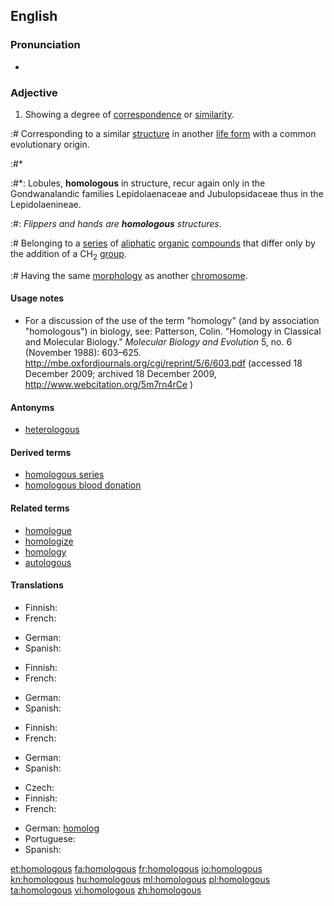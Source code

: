 ==English==

===Pronunciation===
* {{audio|en-us-homologous.ogg|Audio (US)}}

===Adjective===
{{en-adj}}

# Showing a degree of [[correspondence]] or [[similarity]].
:# {{biology}} Corresponding to a similar [[structure]] in another [[life form]] with a common evolutionary origin.
:#* {{RQ:Schuster Hepaticae V|4}}
:#*: Lobules, '''homologous''' in structure, recur again only in the Gondwanalandic families Lepidolaenaceae and Jubulopsidaceae thus in the Lepidolaenineae.
:#: ''Flippers and hands are '''homologous''' structures''.
:# {{chemistry}} Belonging to a [[series]] of [[aliphatic]] [[organic]] [[compound]]s that differ only by the addition of a CH<sub>2</sub> [[group]].
:# {{genetics}} Having the same [[morphology]] as another [[chromosome]].

====Usage notes====
* {{biology}} For a discussion of the use of the term "homology" (and by association "homologous") in biology, see: Patterson, Colin. "Homology in Classical and Molecular Biology." ''Molecular Biology and Evolution'' 5, no. 6 (November 1988): 603&ndash;625. http://mbe.oxfordjournals.org/cgi/reprint/5/6/603.pdf (accessed 18 December 2009; archived 18 December 2009, http://www.webcitation.org/5m7rn4rCe )

====Antonyms====
* [[heterologous]]

====Derived terms====
* [[homologous series]]
* [[homologous blood donation]]

====Related terms====
* [[homologue]]
* [[homologize]]
* [[homology]]
* [[autologous]]

====Translations====
{{trans-top|showing a degree of correspondence}}
* Finnish: {{t+|fi|samankaltainen}}
* French: {{t+|fr|homologue|m|f}}
{{trans-mid}}
* German: {{t+|de|homolog}}
* Spanish: {{t+|es|homólogo}}
{{trans-bottom}}

{{trans-top|(biology) corresponding to a similar structure in another life form}}
* Finnish: {{t-|fi|homologinen}}
* French: {{t+|fr|homologue|m|f}}
{{trans-mid}}
* German: {{t+|de|homolog}}
* Spanish: {{t+|es|homólogo}}
{{trans-bottom}}

{{trans-top|(chemistry) belonging to a series of aliphatic organic compounds}}
* Finnish: {{t-|fi|homologinen}}
* French: {{t+|fr|homologue|m|f}}
{{trans-mid}}
* German: {{t+|de|homolog}}
* Spanish: {{t+|es|homólogo}}
{{trans-bottom}}

{{trans-top|(genetics) having the same morphology as another chromosome}}
* Czech: {{t-|cs|homologní}}
* Finnish: {{t-|fi|homologinen}}
* French: {{t+|fr|homologue|m|f}}
{{trans-mid}}
* German: [[homolog]]
* Portuguese: {{t|pt|homólogo|m}}
* Spanish: {{t+|es|homólogo}}
{{trans-bottom}}

[[et:homologous]]
[[fa:homologous]]
[[fr:homologous]]
[[io:homologous]]
[[kn:homologous]]
[[hu:homologous]]
[[ml:homologous]]
[[pl:homologous]]
[[ta:homologous]]
[[vi:homologous]]
[[zh:homologous]]